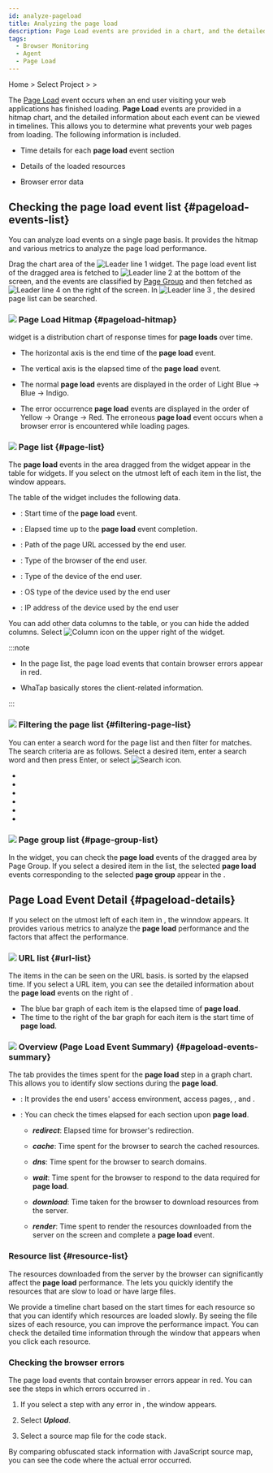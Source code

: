 ```yaml
---
id: analyze-pageload
title: Analyzing the page load
description: Page Load events are provided in a chart, and the detailed information about events can be analyzed.
tags:
  - Browser Monitoring
  - Agent
  - Page Load
---
```


Home > Select Project > <Cmdname sid="analysis" className="uitext" /> > <Cmdname sid="rumPageLoadHitmap" className="uitext" />

The [Page Load](before-starting#load-page) event occurs when an end user visiting your web applications has finished loading. <b>Page Load</b> events are provided in a hitmap chart, and the detailed information about each event can be viewed in timelines. This allows you to determine what prevents your web pages from loading. The following information is included.

- Time details for each **page load** event section

- Details of the loaded resources

- Browser error data

## Checking the page load event list {#pageload-events-list}

You can analyze load events on a single page basis. It provides the hitmap and various metrics to analyze the page load performance.

<ImgLang img='browser-analysis-pageload-hitmap.png' desc='Page Load Hitmap' />

Drag the chart area of the ![Leader line 1](/img/number-01.png) <Cmdname sid="rumPageLoadHitmap" className="uitext" /> widget. The page load event list of the dragged area is fetched to ![Leader line 2](/img/number-02.png) <Cmdname sid="page" className="uitext" /> <Cmdname sid="list" className="uitext" /> at the bottom of the screen, and the events are classified by [Page Group](before-starting#page-group) and then fetched as ![Leader line 4](/img/number-04.png) <Cmdname sid="page_group" className="uitext" /> <Cmdname sid="list" className="uitext" /> on the right of the screen. In ![Leader line 3](/img/number-03.png) <Cmdname sid="page_url" className="uitext" />, the desired page list can be searched.

### ![](/img/number-01.png) Page Load Hitmap {#pageload-hitmap}

<Cmdname sid="rumPageLoadHitmap" className="uitext" /> widget is a distribution chart of response times for <b>page loads</b> over time.

- The horizontal axis is the end time of the <b>page load</b> event.

- The vertical axis is the elapsed time of the <b>page load</b> event.

- The normal <b>page load</b> events are displayed in the order of <span class='lowfg'>Light Blue</span> → <span class='normal'>Blue</span> → <span class='highfg'>Indigo</span>.

- The error occurrence <b>page load</b> events are displayed in the order of <span class='logwr'>Yellow</span> → <span class='slow'>Orange</span> → <span class='vslow'>Red</span>. The erroneous <b>page load</b> event occurs when a browser error is encountered while loading pages.

### ![](/img/number-02.png) Page list {#page-list}

The <b>page load</b> events in the area dragged from the <Cmdname sid="rumPageLoadHitmap" className="uitext" /> widget appear in the table for <Cmdname sid="page" className="uitext" /> <Cmdname sid="list" className="uitext" /> widgets. If you select <LinkImage img="ico-detail-view.svg" className="ico" desc="detailed view icon" /> on the utmost left of each item in the list, the <Cmdname sid="page_load" className="uitext" /> <Cmdname sid="detail" className="uitext" /> window appears.

The table of the <Cmdname sid="page" className="uitext" /> <Cmdname sid="list" className="uitext" /> widget includes the following data.

- <Cmdname sid="start_time" className="uitext" />: Start time of the <b>page load</b> event.

- <Cmdname sid="elapsed" className="uitext" />: Elapsed time up to the <b>page load</b> event completion.

- <Cmdname sid="page_url" className="uitext" />: Path of the page URL accessed by the end user.

- <Cmdname sid="browser" className="uitext" />: Type of the browser of the end user.

- <Cmdname sid="device" className="uitext" />: Type of the device of the end user.

- <Cmdname sid="os" className="uitext" />: OS type of the device used by the end user

- <Cmdname sid="client_ip" className="uitext" />: IP address of the device used by the end user

You can add other data columns to the table, or you can hide the added columns. Select ![Column icon](/img/ico-column.svg) on the upper right of the <Cmdname sid="page" className="uitext" /> <Cmdname sid="list" className="uitext" /> widget.

:::note

- In the page list, the page load events that contain browser errors appear in red.

  <ImgLang img='browser-pageload-error-list.png' desc='Browser error data' />

- WhaTap basically stores the client-related information.

:::

### ![](/img/number-03.png) Filtering the page list {#filtering-page-list}

You can enter a search word for the page list and then filter for matches. The search criteria are as follows. Select a desired item, enter a search word and then press Enter, or select ![Search icon](/img/ico-search.svg).

- <Cmdname sid="page_url" className="uitext" />

- <Cmdname sid="browser" className="uitext" />

- <Cmdname sid="device" className="uitext" />

- <Cmdname sid="os" className="uitext" />

- <Cmdname sid="client_ip" className="uitext" />

- <Cmdname sid="user_id" className="uitext" />

### ![](/img/number-04.png) Page group list {#page-group-list}

<ImgLang img='browser-analysis-pageload-hitmap-pagegroup.png' desc='Page group list' />

In the <Cmdname sid="rumPageLoadHitmap" className="uitext" /> widget, you can check the <b>page load</b> events of the dragged area by <Link to="before-starting#page-group">Page Group</Link>. If you select a desired item in the list, the selected <b>page load</b> events corresponding to the selected <b>page group</b> appear in the <Cmdname sid="page" className="uitext" /> <Cmdname sid="list" className="uitext" />.

## Page Load Event Detail {#pageload-details}

If you select <LinkImage img="ico-detail-view.svg" className="ico" desc="detailed view icon" /> on the utmost left of each item in <Cmdname sid="page" className="uitext" /> <Cmdname sid="list" className="uitext" />, the <Cmdname sid="page_load" className="uitext" /> <Cmdname sid="detail" className="uitext" /> winndow appears. It provides various metrics to analyze the <b>page load</b> performance and the factors that affect the performance.

<ImgLang img='rum-pageload-event-02.png' desc='Page Load Detail' />

### ![](/img/number-01.png) URL list {#url-list}

The items in the <Cmdname sid="page" className="uitext" /> <Cmdname sid="list" className="uitext" /> can be seen on the URL basis. <Cmdname sid="url_list" className="uitext" /> is sorted by the elapsed time. If you select a URL item, you can see the detailed information about the <b>page load</b> events on the right of <LinkImage img="number-02.png" className="ico" desc="number 2" />.

- The blue bar graph of each item is the elapsed time of <b>page load</b>.
- The time to the right of the bar graph for each item is the start time of <b>page load</b>.

### ![](/img/number-02.png) Overview (Page Load Event Summary) {#pageload-events-summary}

The <Cmdname sid="summary" className="uitext" /> tab provides the times spent for the <b>page load</b> step in a graph chart. This allows you to identify slow sections during the <b>page load</b>.

- <Cmdname sid="page" className="uitext" /> <Cmdname sid="info" className="uitext" />: It provides the end users' access environment, access pages, <Cmdname sid="user_id" className="uitext" />, and <Cmdname sid="session_id" className="uitext" />.

- <Cmdname sid="page_load_timing" className="uitext" /> <Cmdname sid="info" className="uitext" />: You can check the times elapsed for each section upon <b>page load</b>.

  - **_redirect_**: Elapsed time for browser's redirection.

  - **_cache_**: Time spent for the browser to search the cached resources.

  - **_dns_**: Time spent for the browser to search domains.

  - **_wait_**: Time spent for the browser to respond to the data required for <b>page load</b>.

  - **_download_**: Time taken for the browser to download resources from the server.

  - **_render_**: Time spent to render the resources downloaded from the server on the screen and complete a <b>page load</b> event.

### Resource list {#resource-list}

The resources downloaded from the server by the browser can significantly affect the <b>page load</b> performance. The <Cmdname sid="resource" className="uitext" /> <Cmdname sid="list" className="uitext" /> lets you quickly identify the resources that are slow to load or have large files.

<ImgLang img='rum-pageload-event-03.png' desc='Resource list' />

We provide a timeline chart based on the start times for each resource so that you can identify which resources are loaded slowly. By seeing the file sizes of each resource, you can improve the performance impact. You can check the detailed time information through the <Cmdname sid="resource" className="uitext" /> <Cmdname sid="detail" className="uitext" /> window that appears when you click each resource.

<ImgLang img='rum-pageload-event-04.png' desc='Resource Detail' />

### Checking the browser errors

The page load events that contain browser errors appear in red. You can see the steps in which errors occurred in <Cmdname sid="resource" className="uitext" /> <Cmdname sid="list" className="uitext" />.

<ImgLang img='browser-pageload-details-resource-error.png' desc='Resource List - Error Data' />

1. If you select a step with any error in <Cmdname sid="resource" className="uitext" /> <Cmdname sid="list" className="uitext" />, the <Cmdname sid="exception_stack" className="uitext" /> window appears.

   <ImgLang img='browser-pageload-details-resource-error-stack.png' desc='Exception Stack' />

2. Select **_Upload_**.

3. Select a source map file for the code stack.

By comparing obfuscated stack information with JavaScript source map, you can see the code where the actual error occurred.
